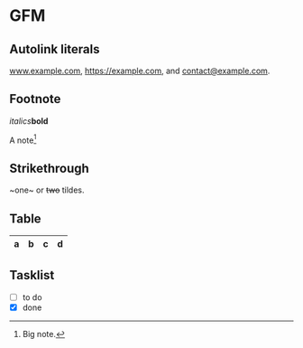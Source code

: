 # GFM

## Autolink literals

www.example.com, https://example.com, and contact@example.com.

## Footnote

<em>italics</em><strong>bold</strong>



A note[^1]

[^1]: Big note.

## Strikethrough



~one~ or ~~two~~ tildes.



## Table

| a | b  |  c |  d  |
| - | :- | -: | :-: |

## Tasklist

* [ ] to do
* [x] done
